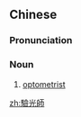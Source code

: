 {{also|验光师}}
==Chinese==
{{zh-forms|s=验光师|type=21}}

===Pronunciation===
{{zh-pron
|m=yànguāngshī
|cat=n
}}

===Noun===
{{zh-noun}}

# [[optometrist]]

{{zh-cat|Occupations}}

[[zh:驗光師]]